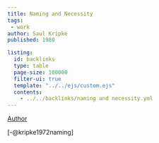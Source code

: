 ```yaml
---
title: Naming and Necessity
tags: 
 - work
author: Saul Kripke
published: 1980

listing:
  id: backlinks
  type: table
  page-size: 100000
  filter-ui: true
  template: "../../ejs/custom.ejs"
  contents:
    - ../../backlinks/naming and necessity.yml
---
```


[Author](/docs/phil/Saul Kripke.html)

[-@kripke1972naming]